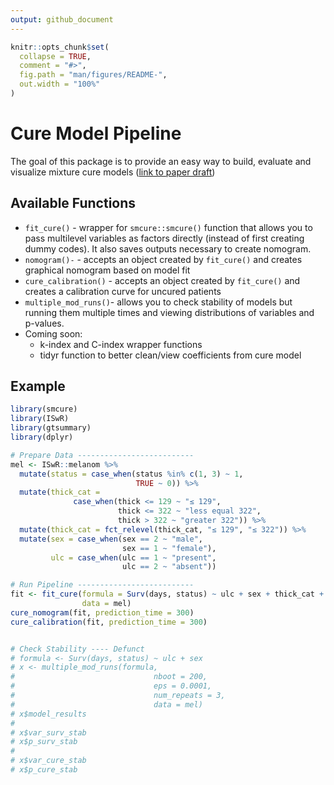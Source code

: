 ```yaml
---
output: github_document
---
```


<!-- README.md is generated from README.Rmd. Please edit that file -->

```r
knitr::opts_chunk$set(
  collapse = TRUE,
  comment = "#>",
  fig.path = "man/figures/README-",
  out.width = "100%"
)
```

# Cure Model Pipeline

<!-- badges: start -->
<!-- badges: end -->

The goal of this package is to provide an easy way to build, evaluate and visualize mixture cure models ([link to paper draft](https://docs.google.com/document/d/1Lhom9H7Hxb8_C6d55Trs9JHSfJCn1i6yuu_xsDyYqZQ/edit?usp=sharing))


## Available Functions

- `fit_cure()` - wrapper for `smcure::smcure()` function that allows you to pass multilevel variables as factors directly (instead of first creating dummy codes). It also saves outputs necessary to create nomogram.
- `nomogram()-` - accepts an object created by `fit_cure()` and creates graphical nomogram based on model fit
- `cure_calibration()` - accepts an object created by `fit_cure()` and creates a calibration curve for uncured patients
- `multiple_mod_runs()`- allows you to check stability of models but running them multiple times and viewing distributions of variables and p-values. 
- Coming soon:
  - k-index and C-index wrapper functions
  - tidyr function to better clean/view coefficients from cure model

## Example 

```r
library(smcure)
library(ISwR)
library(gtsummary)
library(dplyr)

# Prepare Data --------------------------
mel <- ISwR::melanom %>%
  mutate(status = case_when(status %in% c(1, 3) ~ 1, 
                            TRUE ~ 0)) %>%
  mutate(thick_cat = 
              case_when(thick <= 129 ~ "≤ 129", 
                        thick <= 322 ~ "less equal 322", 
                        thick > 322 ~ "greater 322")) %>%
  mutate(thick_cat = fct_relevel(thick_cat, "≤ 129", "≤ 322")) %>%
  mutate(sex = case_when(sex == 2 ~ "male", 
                         sex == 1 ~ "female"),
         ulc = case_when(ulc == 1 ~ "present", 
                         ulc == 2 ~ "absent"))

# Run Pipeline --------------------------
fit <- fit_cure(formula = Surv(days, status) ~ ulc + sex + thick_cat + thick ,
                data = mel)
cure_nomogram(fit, prediction_time = 300)
cure_calibration(fit, prediction_time = 300)


# Check Stability ---- Defunct
# formula <- Surv(days, status) ~ ulc + sex
# x <- multiple_mod_runs(formula,
#                               nboot = 200,
#                               eps = 0.0001,
#                               num_repeats = 3,
#                               data = mel)
# x$model_results
# 
# x$var_surv_stab
# x$p_surv_stab
# 
# x$var_cure_stab
# x$p_cure_stab

```


